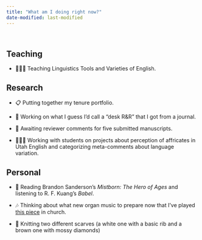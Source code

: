 ```yaml
---
title: "What am I doing right now?"
date-modified: last-modified
---
```


<br/>

## Teaching

* 👨🏻‍🏫 Teaching Linguistics Tools and Varieties of English.

## Research

<!--* Putting together presentations for [NWAV53](https://sites.lsa.umich.edu/nwav53/)-->

* 📋 Putting together my tenure portfolio.

* 📃 Working on what I guess I'd call a "desk R&R" that I got from a journal.

* 📃 Awaiting reviewer comments for five submitted manuscripts.

<!--* 📊 Analyzing some data from Pittsburgh using [APLS](https://apls.pitt.edu/labbcat/) and preparing an ADS abstract with a new co-author.-->

<!--* 📼 Excitedly doing the first analyses of the [Kohler Tapes](/blog/kohler-tapes-update3) collection. -->

* 👨🏻‍🔬 Working with students on projects about perception of affricates in Utah English and categorizing meta-comments about language variation.

<!--Academic reading here-->

## Personal

* 📘 Reading Brandon Sanderson's *Mistborn: The Hero of Ages* and listening to R. F. Kuang's *Babel*.

* 🎶 Thinking about what new organ music to prepare now that I've played [this piece](https://www.youtube.com/shorts/3tbWJq4x-sU) in church.

* 🧶 Knitting two different scarves (a white one with a basic rib and a brown one with mossy diamonds)

<!--* 📺 Rewatching Series 4 of *Taskmaster*.-->

